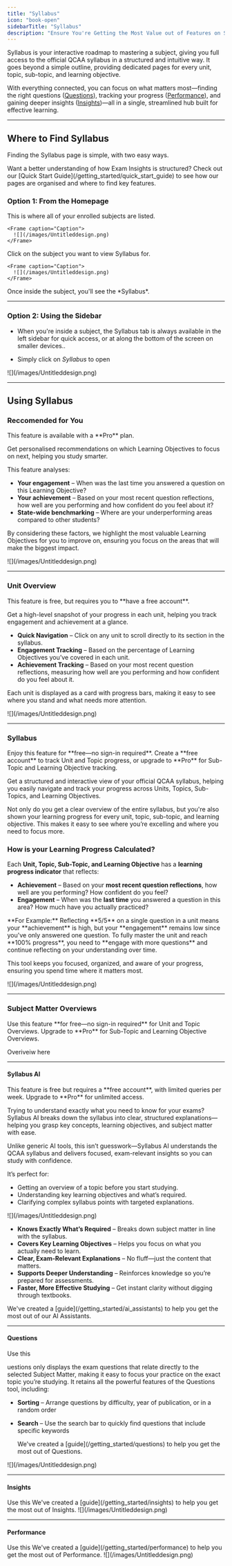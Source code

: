 ```yaml
---
title: "Syllabus"
icon: "book-open"
sidebarTitle: "Syllabus"
description: "Ensure You're Getting the Most Value out of Features on Syllabus"
---
```


Syllabus is your interactive roadmap to mastering a subject, giving you full access to the official QCAA syllabus in a structured and intuitive way. It goes beyond a simple outline, providing dedicated pages for every unit, topic, sub-topic, and learning objective.

With everything connected, you can focus on what matters most—finding the right questions ([Questions](/getting_started/questions)), tracking your progress ([Performance](/getting_started/performance)), and gaining deeper insights ([Insights](/getting_started/insights))—all in a single, streamlined hub built for effective learning.

***

## Where to Find Syllabus

Finding the Syllabus page is simple, with two easy ways.

<Tip>
  Want a better understanding of how Exam Insights is structured? Check out our [Quick Start Guide](/getting_started/quick_start_guide) to see how our pages are organised and where to find key features.
</Tip>

### Option 1: From the Homepage

<Steps>
  <Step title="Go to your My Subjects (Home)">
    This is where all of your enrolled subjects are listed.  

    <Frame caption="Caption">
      ![](/images/Untitleddesign.png)
    </Frame>
  </Step>

  <Step title="Select a Subject">
    Click on the subject you want to view Syllabus for.

    <Frame caption="Caption">
      ![](/images/Untitleddesign.png)
    </Frame>
  </Step>

  <Step title="Click Syllabus">
    Once inside the subject, you'll see the *Syllabus*.
  </Step>
</Steps>

***

### Option 2: Using the Sidebar

* When you're inside a subject, the Syllabus tab is always available in the left sidebar for quick access, or at along the bottom of the screen on smaller devices..

* Simply click on *Syllabus* to open

<Frame caption="Caption">
  ![](/images/Untitleddesign.png)
</Frame>

***

## Using Syllabus

### Reccomended for You

<Note>
  This feature is available with a **Pro** plan.
</Note>

Get personalised recommendations on which Learning Objectives to focus on next, helping you study smarter.

This feature analyses:
* **Your engagement** – When was the last time you answered a question on this Learning Objective?
* **Your achievement** – Based on your most recent question reflections, how well are you performing and how confident do you feel about it?
* **State-wide benchmarking** – Where are your underperforming areas compared to other students?

By considering these factors, we highlight the most valuable Learning Objectives for you to improve on, ensuring you focus on the areas that will make the biggest impact.

<Frame caption="Caption">
  ![](/images/Untitleddesign.png)
</Frame>

***

### Unit Overview

<Note>
  This feature is free, but requires you to **have a free account**.
</Note>

Get a high-level snapshot of your progress in each unit, helping you track engagement and achievement at a glance.

* **Quick Navigation** – Click on any unit to scroll directly to its section in the syllabus.
* **Engagement Tracking** – Based on the percentage of Learning Objectives you’ve covered in each unit.
* **Achievement Tracking** – Based on your most recent question reflections, measuring how well are you performing and how confident do you feel about it.

Each unit is displayed as a card with progress bars, making it easy to see where you stand and what needs more attention.

<Frame caption="Caption">
  ![](/images/Untitleddesign.png)
</Frame>

***

### Syllabus

<Note>
  Enjoy this feature for **free—no sign-in required**. Create a **free account** to track Unit and Topic progress, or upgrade to **Pro** for Sub-Topic and Learning Objective tracking.
</Note>

Get a structured and interactive view of your official QCAA syllabus, helping you easily navigate and track your progress across Units, Topics, Sub-Topics, and Learning Objectives.

Not only do you get a clear overview of the entire syllabus, but you're also shown your learning progress for every unit, topic, sub-topic, and learning objective. This makes it easy to see where you’re excelling and where you need to focus more.

### How is your Learning Progress Calculated?  

Each **Unit, Topic, Sub-Topic, and Learning Objective** has a **learning progress indicator** that reflects:  
* **Achievement** – Based on your **most recent question reflections**, how well are you performing? How confident do you feel?  
* **Engagement** – When was the **last time** you answered a question in this area? How much have you actually practiced?  

<Tip>
**For Example:**
Reflecting **5/5** on a single question in a unit means your **achievement** is high, but your **engagement** remains low since you've only answered one question. To fully master the unit and reach **100% progress**, you need to **engage with more questions** and continue reflecting on your understanding over time.  
</Tip>

This tool keeps you focused, organized, and aware of your progress, ensuring you spend time where it matters most.

<Frame caption="Caption">
  ![](/images/Untitleddesign.png)
</Frame>

***

### Subject Matter Overviews

<Note>  
  Use this feature **for free—no sign-in required** for Unit and Topic Overviews. Upgrade to **Pro** for Sub-Topic and Learning Objective Overviews.  
</Note>

Overiveiw here

***

#### Syllabus AI

<Note>
  This feature is free but requires a **free account**, with limited queries per week. Upgrade to **Pro** for unlimited access.
</Note>

Trying to understand exactly what you need to know for your exams? Syllabus AI breaks down the syllabus into clear, structured explanations—helping you grasp key concepts, learning objectives, and subject matter with ease.

Unlike generic AI tools, this isn’t guesswork—Syllabus AI understands the QCAA syllabus and delivers focused, exam-relevant insights so you can study with confidence.

It’s perfect for:

- Getting an overview of a topic before you start studying.
- Understanding key learning objectives and what’s required.
- Clarifying complex syllabus points with targeted explanations.

<Frame caption="Caption">
  ![](/images/Untitleddesign.png)
</Frame>

- **Knows Exactly What’s Required** – Breaks down subject matter in line with the syllabus.
- **Covers Key Learning Objectives** – Helps you focus on what you actually need to learn.
- **Clear, Exam-Relevant Explanations** – No fluff—just the content that matters.
- **Supports Deeper Understanding** – Reinforces knowledge so you’re prepared for assessments.
- **Faster, More Effective Studying** – Get instant clarity without digging through textbooks.

<Tip>
  We've created a [guide](/getting_started/ai_assistants) to help you get the most out of our AI Assistants.
</Tip>

***

#### Questions

<Note>  
  Use this 
</Note>

uestions only displays the exam questions that relate directly to the selected Subject Matter, making it easy to focus your practice on the exact topic you’re studying. It retains all the powerful features of the Questions tool, including:

* **Sorting** – Arrange questions by difficulty, year of publication, or in a random order

* **Search** – Use the search bar to quickly find questions that include specific keywords


  <Tip>
    We've created a [guide](/getting_started/questions) to help you get the most out of Questions.
  </Tip>

<Frame caption="Caption">
  ![](/images/Untitleddesign.png)
</Frame>

***

#### Insights

<Note>  
  Use this 
</Note>

  <Tip>
    We've created a [guide](/getting_started/insights) to help you get the most out of Insights.
  </Tip>

<Frame caption="Caption">
  ![](/images/Untitleddesign.png)
</Frame>

***

#### Performance

<Note>  
  Use this 
</Note>

  <Tip>
    We've created a [guide](/getting_started/performance) to help you get the most out of Performance.
  </Tip>

<Frame caption="Caption">
  ![](/images/Untitleddesign.png)
</Frame>
